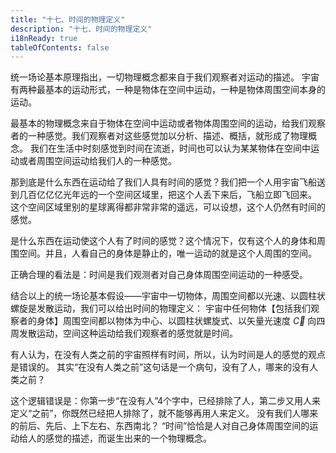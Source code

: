 ```yaml
---
title: "十七、时间的物理定义"
description: "十七、时间的物理定义"
i18nReady: true
tableOfContents: false
---
```




统一场论基本原理指出，一切物理概念都来自于我们观察者对运动的描述。
宇宙有两种最基本的运动形式，一种是物体在空间中运动，一种是物体周围空间本身的运动。

最基本的物理概念来自于物体在空间中运动或者物体周围空间的运动，给我们观察者的一种感觉。我们观察者对这些感觉加以分析、描述、概括，就形成了物理概念。
我们在生活中时刻感觉到时间在流逝，时间也可以认为某某物体在空间中运动或者周围空间运动给我们人的一种感觉。

那到底是什么东西在运动给了我们人具有时间的感觉？我们把一个人用宇宙飞船送到几百亿亿亿光年远的一个空间区域里，把这个人丢下来后，飞船立即飞回来。
这个空间区域里别的星球离得都非常非常的遥远，可以设想，这个人仍然有时间的感觉。

是什么东西在运动使这个人有了时间的感觉？这个情况下，仅有这个人的身体和周围空间。并且，人看自己的身体是静止的，唯一运动的就是这个人周围的空间。

正确合理的看法是：时间是我们观测者对自己身体周围空间运动的一种感受。

结合以上的统一场论基本假设——宇宙中一切物体，周围空间都以光速、以圆柱状螺旋是发散运动，我们可以给出时间的物理定义：
宇宙中任何物体【包括我们观察者的身体】周围空间都以物体为中心、以圆柱状螺旋式、以矢量光速度 $\vec{C}$ 向四周发散运动，空间这种运动给我们观察者的感觉就是时间。

有人认为，在没有人类之前的宇宙照样有时间，所以，认为时间是人的感觉的观点是错误的。
其实“在没有人类之前”这句话是一个病句，没有了人，哪来的没有人类之前？

这个逻辑错误是：你第一步“在没有人”4个字中，已经排除了人，第二步又用人来定义“之前”，你既然已经把人排除了，就不能够再用人来定义。
没有我们人哪来的前后、先后、上下左右、东西南北？
“时间”恰恰是人对自己身体周围空间的运动给人的感觉的描述，而诞生出来的一个物理概念。
